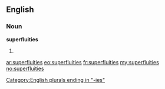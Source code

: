 ==English==

===Noun===
'''superfluities'''

# {{plural of|[[superfluity]]}}

[[Category:English plurals ending in "-ies"]]

[[ar:superfluities]]
[[eo:superfluities]]
[[fr:superfluities]]
[[my:superfluities]]
[[no:superfluities]]